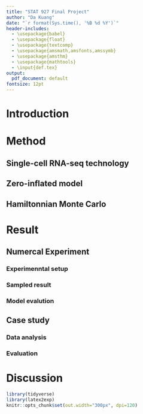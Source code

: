 ```yaml
---
title: "STAT 927 Final Project"
author: "Da Kuang"
date: "`r format(Sys.time(), '%B %d %Y')`"
header-includes: 
  - \usepackage{babel}
  - \usepackage{float}
  - \usepackage{textcomp}
  - \usepackage{amsmath,amsfonts,amssymb}
  - \usepackage{amsthm}
  - \usepackage{mathtools}
  - \input{def.tex}
output:
  pdf_document: default
fontsize: 12pt
---
```


# Introduction

# Method

## Single-cell RNA-seq technology

## Zero-inflated model

## Hamiltonnian Monte Carlo

# Result

## Numercal Experiment

### Experimenntal setup

### Sampled result

### Model evalution

## Case study

### Data analysis

### Evaluation

# Discussion

```r
library(tidyverse)
library(latex2exp)
knitr::opts_chunk$set(out.width="300px", dpi=120)
```


